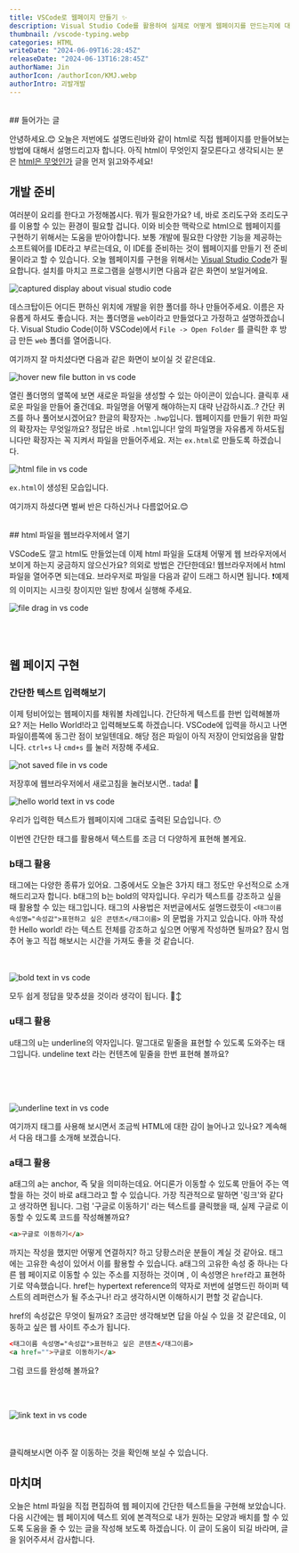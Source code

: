 ```yaml
---
title: VSCode로 웹페이지 만들기 ✨
description: Visual Studio Code를 활용하여 실제로 어떻게 웹페이지를 만드는지에 대해서 설명합니다.
thumbnail: /vscode-typing.webp
categories: HTML
writeDate: "2024-06-09T16:28:45Z"
releaseDate: "2024-06-13T16:28:45Z"
authorName: Jin
authorIcon: /authorIcon/KMJ.webp
authorIntro: 괴발개발
---
```

<br/>
## 들어가는 글

안녕하세요.😊 오늘은 저번에도 설명드린바와 같이 html로 직접 웹페이지를 만들어보는 방법에 대해서 설명드리고자 합니다.
아직 html이 무엇인지 잘모른다고 생각되시는 분은 [html은 무엇인가](https://www.devdive.co.kr/html/what-is-html) 글을 먼저 읽고와주세요!

## 개발 준비

여러분이 요리를 한다고 가정해봅시다. 뭐가 필요한가요? 네, 바로 조리도구와 조리도구를 이용할 수 있는 환경이 필요할 겁니다. 이와 비슷한 맥락으로 html으로 웹페이지를 구현하기 위해서는 도움을 받아야합니다.
보통 개발에 필요한 다양한 기능을 제공하는 소프트웨어를 IDE라고 부르는데요, 이 IDE를 준비하는 것이 웹페이지를 만들기 전 준비물이라고 할 수 있습니다.
오늘 웹페이지를 구현을 위해서는 [Visual Studio Code](https://code.visualstudio.com/)가 필요합니다.
설치를 마치고 프로그램을 실행시키면 다음과 같은 화면이 보일거에요.

<img src="/vscode-init.webp" alt="captured display about visual studio code" width={500} height={300} />

데스크탑이든 어디든 편하신 위치에 개발을 위한 폴더를 하나 만들어주세요. 이름은 자유롭게 하셔도 좋습니다. 저는 폴더명을 `web`이라고 만들었다고 가정하고 설명하겠습니다.
Visual Studio Code(이하 VSCode)에서 `File -> Open Folder` 를 클릭한 후 방금 만든 `web` 폴더를 열어줍니다.

여기까지 잘 마치셨다면 다음과 같은 화면이 보이실 것 같은데요.

<img src="/vscode-new-file.webp" alt="hover new file button in vs code" width={500} height={300} />

열린 폴더명의 옆쪽에 보면 새로운 파일을 생성할 수 있는 아이콘이 있습니다. 클릭후 새로운 파일을 만들어 줄건데요.
파일명을 어떻게 해야하는지 대략 난감하시죠..? 간단 퀴즈를 하나 풀어보시겠어요? 한글의 확장자는 `.hwp`입니다. 웹페이지를 만들기 위한 파일의 확장자는 무엇일까요?
정답은 바로 `.html`입니다! 앞의 파일명을 자유롭게 하셔도됩니다만 확장자는 꼭 지켜서 파일을 만들어주세요. 저는 `ex.html`로 만들도록 하겠습니다.

<img src="/vscode-new-html.webp" alt="html file in vs code" width={500} height={300} />

`ex.html`이 생성된 모습입니다.

여기까지 하셨다면 벌써 반은 다하신거나 다름없어요.😊

<br/>
## html 파일을 웹브라우저에서 열기

VSCode도 깔고 html도 만들었는데 이제 html 파일을 도대체 어떻게 웹 브라우저에서 보이게 하는지 궁금하지 않으신가요?
의외로 방법은 간단한데요! 웹브라우저에서 html 파일을 열어주면 되는데요. 브라우저로 파일을 다음과 같이 드래그 하시면 됩니다.
❗️예제의 이미지는 시크릿 창이지만 일반 창에서 실행해 주세요.

<img src="/vscode-drag.webp" alt="file drag in vs code" width={500} height={300} />

<br/><br/>
## 웹 페이지 구현

### 간단한 텍스트 입력해보기
이제 텅비어있는 웹페이지를 채워볼 차례입니다. 간단하게 텍스트를 한번 입력해볼까요? 저는 Hello World!라고 입력해보도록 하겠습니다.
VSCode에 입력을 하시고 나면 파일이름쪽에 동그란 점이 보일텐데요. 해당 점은 파일이 아직 저장이 안되었음을 말합니다. `ctrl+s` 나 `cmd+s` 를 눌러 저장해 주세요.

<img src="/vscode-not-saved.webp" alt="not saved file in vs code" width={500} height={300} />

저장후에 웹브라우저에서 새로고침을 눌러보시면.. tada! 🎉

<img src="/vscode-hello-world.webp" alt="hello world text in vs code" width={500} height={300} />


우리가 입력한 텍스트가 웹페이지에 그대로 출력된 모습입니다. 😯

이번엔 간단한 태그를 활용해서 텍스트를 조금 더 다양하게 표현해 볼게요.

### b태그 활용

태그에는 다양한 종류가 있어요. 그중에서도 오늘은 3가지 태그 정도만 우선적으로 소개해드리고자 합니다.
b태그의 b는 bold의 약자입니다. 우리가 텍스트를 강조하고 싶을 때 활용할 수 있는 태그입니다.
태그의 사용법은 저번글에서도 설명드렸듯이 `<태그이름 속성명="속성값">표현하고 싶은 콘텐츠</태그이름>` 의 문법을 가지고 있습니다.
아까 작성한 Hello world! 라는 텍스트 전체를 강조하고 싶으면 어떻게 작성하면 될까요?
잠시 멈추어 놓고 직접 해보시는 시간을 가져도 좋을 것 같습니다.
<br/><br/><br/>

<img src="/vscode-bold-text.webp" alt="bold text in vs code" width={500} height={300} />

모두 쉽게 정답을 맞추셨을 것이라 생각이 됩니다. 🙂‍↕️


### u태그 활용

u태그의 u는 underline의 약자입니다. 말그대로 밑줄을 표현할 수 있도록 도와주는 태그입니다. undeline text 라는 컨텐츠에 밑줄을 한번 표현해 볼까요?

<br/><br/><br/>

<img src="/vscode-underline-text.webp" alt="underline text in vs code" width={500} height={300} />

여기까지 태그를 사용해 보시면서 조금씩 HTML에 대한 감이 늘어나고 있나요? 계속해서 다음 태그를 소개해 보겠습니다.

### a태그 활용

a태그의 a는 anchor, 즉 닻을 의미하는데요. 어디론가 이동할 수 있도록 만들어 주는 역할을 하는 것이 바로 a태그라고 할 수 있습니다. 가장 직관적으로 말하면 '링크'와 같다고 생각하면 됩니다.
그럼 '구글로 이동하기' 라는 텍스트를 클릭했을 때, 실제 구글로 이동할 수 있도록 코드를 작성해볼까요?

```html
<a>구글로 이동하기</a>
```

까지는 작성을 했지만 어떻게 연결하지? 하고 당황스러운 분들이 계실 것 같아요. 태그에는 고유한 속성이 있어서 이를 활용할 수 있습니다.
a태그의 고유한 속성 중 하나는 다른 웹 페이지로 이동할 수 있는 주소를 지정하는 것이며 , 이 속성명은 `href`라고 표현하기로 약속했습니다.
href는 hypertext reference의 약자로 저번에 설명드린 하이퍼 텍스트의 레퍼런스가 될 주소구나! 라고 생각하시면 이해하시기 편할 것 같습니다.

href의 속성값은 무엇이 될까요? 조금만 생각해보면 답을 아실 수 있을 것 같은데요, 이동하고 싶은 웹 사이트 주소가 됩니다.

```html
<태그이름 속성명="속성값">표현하고 싶은 콘텐츠</태그이름>
<a href="">구글로 이동하기</a>
```

그럼 코드를 완성해 볼까요?

<br/><br/>

<img src="/vscode-link-to-google.webp" alt="link text in vs code" width={500} height={300} />

<br/><br/>
클릭해보시면 아주 잘 이동하는 것을 확인해 보실 수 있습니다.


## 마치며
오늘은 html 파일을 직접 편집하여 웹 페이지에 간단한 텍스트들을 구현해 보았습니다. 다음 시간에는 웹 페이지에 텍스트 외에 본격적으로 내가 원하는 모양과 배치를 할 수 있도록 도움을 줄 수 있는 글을 작성해 보도록 하겠습니다. 이 글이 도움이 되길 바라며, 글을 읽어주셔서 감사합니다.
<br/><br/>